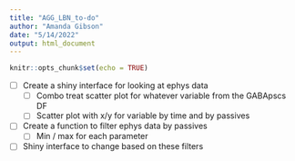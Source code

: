 ```yaml
---
title: "AGG_LBN_to-do"
author: "Amanda Gibson"
date: "5/14/2022"
output: html_document
---
```


```r
knitr::opts_chunk$set(echo = TRUE)
```

* [ ] Create a shiny interface for looking at ephys data
  * [ ] Combo treat scatter plot for whatever variable from the GABApscs DF
  * [ ] Scatter plot with x/y for variable by time and by passives
  
* [ ] Create a function to filter ephys data by passives
  * [ ] Min / max for each parameter
* [ ] Shiny interface to change based on these filters
